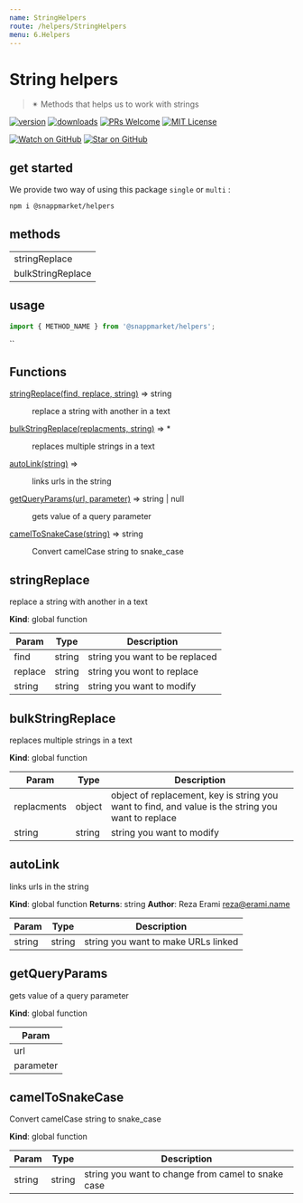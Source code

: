 ```yaml
---
name: StringHelpers
route: /helpers/StringHelpers
menu: 6.Helpers
---
```



# String helpers
> ✴ Methods that helps us to work with strings

[![version](https://img.shields.io/npm/v/@snappmarket/helpers.svg?style=flat-square)](https://www.npmjs.com/package/@snappmarket/helpers)
[![downloads](https://img.shields.io/npm/dm/@snappmarket/helpers.svg?style=flat-square)](https://www.npmtrends.com/@snappmarket/helpers)
[![PRs Welcome](https://img.shields.io/badge/PRs-welcome-brightgreen.svg?style=flat-square)](http://makeapullrequest.com)
[![MIT License](https://img.shields.io/npm/l/@snappmarket/helpers.svg?style=flat-square)](https://github.com/snappmarket/frontend-toolbox/blob/develop/packages/ui/index.mdx)

[![Watch on GitHub](https://img.shields.io/github/watchers/snappmarket/frontend-toolbox.svg?style=social)](https://github.com/snappmarket/frontend-toolbox/watchers)
[![Star on GitHub](https://img.shields.io/github/stars/snappmarket/frontend-toolbox.svg?style=social)](https://github.com/snappmarket/frontend-toolbox/stargazers)

## get started
We provide two way of using this package `single` or `multi` :
```bash
npm i @snappmarket/helpers
```

## methods
|        |
| ------ |
| stringReplace                                                 |
| bulkStringReplace                                                 |

## usage
```javascript
import { METHOD_NAME } from '@snappmarket/helpers';
```
``

## Functions

<dl>
<dt><a href="#stringReplace">stringReplace(find, replace, string)</a> ⇒ string</dt>
<dd><p>replace a string with another in a text</p>
</dd>
<dt><a href="#bulkStringReplace">bulkStringReplace(replacments, string)</a> ⇒ *</dt>
<dd><p>replaces multiple strings in a text</p>
</dd>
<dt><a href="#autoLink">autoLink(string)</a> ⇒</dt>
<dd><p>links urls in the string</p>
</dd>
<dt><a href="#getQueryParams">getQueryParams(url, parameter)</a> ⇒ string | null</dt>
<dd><p>gets value of a query parameter</p>
</dd>
<dt><a href="#camelToSnakeCase">camelToSnakeCase(string)</a> ⇒ string</dt>
<dd><p>Convert camelCase string to snake_case</p>
</dd>
</dl>

<a name="stringReplace"></a>

## stringReplace
replace a string with another in a text

**Kind**: global function

| Param | Type | Description |
| --- | --- | --- |
| find | string | string you want to be replaced |
| replace | string | string you wont to replace |
| string | string | string you want to modify |

<a name="bulkStringReplace"></a>

## bulkStringReplace
replaces multiple strings in a text

**Kind**: global function

| Param | Type | Description |
| --- | --- | --- |
| replacments | object | object of replacement, key is string you want to find, and value is the string you want to replace |
| string | string | string you want to modify |

<a name="autoLink"></a>

## autoLink
links urls in the string

**Kind**: global function
**Returns**: string
**Author**: Reza Erami <reza@erami.name>

| Param | Type | Description |
| --- | --- | --- |
| string | string | string you want to make URLs linked |

<a name="getQueryParams"></a>

## getQueryParams
gets value of a query parameter

**Kind**: global function

| Param |
| --- |
| url |
| parameter |

<a name="camelToSnakeCase"></a>

## camelToSnakeCase
Convert camelCase string to snake_case

**Kind**: global function

| Param | Type | Description |
| --- | --- | --- |
| string | string | string you want to change from camel to snake case |

